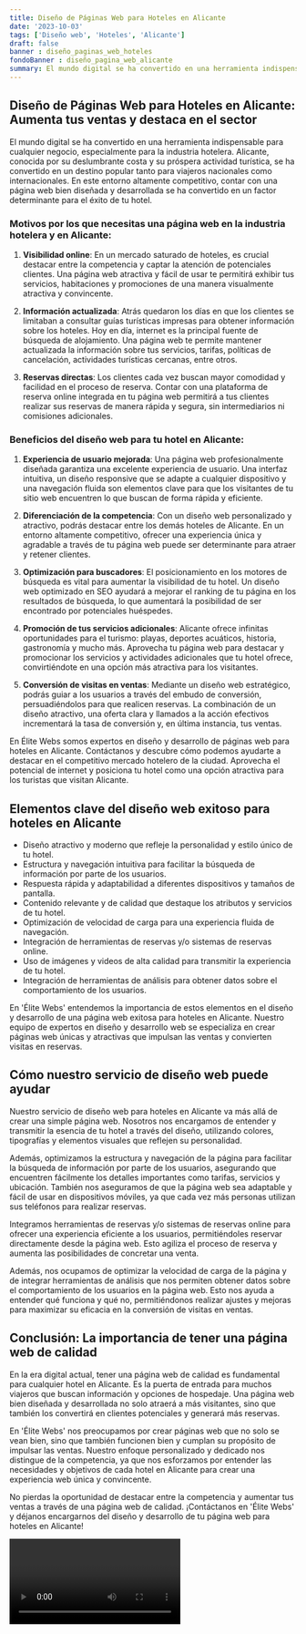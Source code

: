 ```yaml
---
title: Diseño de Páginas Web para Hoteles en Alicante
date: '2023-10-03'
tags: ['Diseño web', 'Hoteles', 'Alicante']
draft: false
banner : diseño_paginas_web_hoteles
fondoBanner : diseño_pagina_web_alicante
summary: El mundo digital se ha convertido en una herramienta indispensable para cualquier negocio, especialmente para la industria hotelera. Alicante, conocida por su deslumbrante costa y su próspera actividad turística, se ha convertido en un destino popular tanto para viajeros nacionales como internacionales. En este entorno altamente competitivo, contar con una página web bien diseñada y desarrollada se ha convertido en un factor determinante para el éxito de tu hotel.
---
```


## Diseño de Páginas Web para Hoteles en Alicante: Aumenta tus ventas y destaca en el sector

El mundo digital se ha convertido en una herramienta indispensable para cualquier negocio, especialmente para la industria hotelera. Alicante, conocida por su deslumbrante costa y su próspera actividad turística, se ha convertido en un destino popular tanto para viajeros nacionales como internacionales. En este entorno altamente competitivo, contar con una página web bien diseñada y desarrollada se ha convertido en un factor determinante para el éxito de tu hotel.

### Motivos por los que necesitas una página web en la industria hotelera y en Alicante:

1. **Visibilidad online**: En un mercado saturado de hoteles, es crucial destacar entre la competencia y captar la atención de potenciales clientes. Una página web atractiva y fácil de usar te permitirá exhibir tus servicios, habitaciones y promociones de una manera visualmente atractiva y convincente.

2. **Información actualizada**: Atrás quedaron los días en que los clientes se limitaban a consultar guías turísticas impresas para obtener información sobre los hoteles. Hoy en día, internet es la principal fuente de búsqueda de alojamiento. Una página web te permite mantener actualizada la información sobre tus servicios, tarifas, políticas de cancelación, actividades turísticas cercanas, entre otros.

3. **Reservas directas**: Los clientes cada vez buscan mayor comodidad y facilidad en el proceso de reserva. Contar con una plataforma de reserva online integrada en tu página web permitirá a tus clientes realizar sus reservas de manera rápida y segura, sin intermediarios ni comisiones adicionales.

### Beneficios del diseño web para tu hotel en Alicante:

1. **Experiencia de usuario mejorada**: Una página web profesionalmente diseñada garantiza una excelente experiencia de usuario. Una interfaz intuitiva, un diseño responsive que se adapte a cualquier dispositivo y una navegación fluida son elementos clave para que los visitantes de tu sitio web encuentren lo que buscan de forma rápida y eficiente.

2. **Diferenciación de la competencia**: Con un diseño web personalizado y atractivo, podrás destacar entre los demás hoteles de Alicante. En un entorno altamente competitivo, ofrecer una experiencia única y agradable a través de tu página web puede ser determinante para atraer y retener clientes.

3. **Optimización para buscadores**: El posicionamiento en los motores de búsqueda es vital para aumentar la visibilidad de tu hotel. Un diseño web optimizado en SEO ayudará a mejorar el ranking de tu página en los resultados de búsqueda, lo que aumentará la posibilidad de ser encontrado por potenciales huéspedes.

4. **Promoción de tus servicios adicionales**: Alicante ofrece infinitas oportunidades para el turismo: playas, deportes acuáticos, historia, gastronomía y mucho más. Aprovecha tu página web para destacar y promocionar los servicios y actividades adicionales que tu hotel ofrece, convirtiéndote en una opción más atractiva para los visitantes.

5. **Conversión de visitas en ventas**: Mediante un diseño web estratégico, podrás guiar a los usuarios a través del embudo de conversión, persuadiéndolos para que realicen reservas. La combinación de un diseño atractivo, una oferta clara y llamados a la acción efectivos incrementará la tasa de conversión y, en última instancia, tus ventas.

En Élite Webs somos expertos en diseño y desarrollo de páginas web para hoteles en Alicante. Contáctanos y descubre cómo podemos ayudarte a destacar en el competitivo mercado hotelero de la ciudad. Aprovecha el potencial de internet y posiciona tu hotel como una opción atractiva para los turistas que visitan Alicante.

<GifSeo />

<Cta />

## Elementos clave del diseño web exitoso para hoteles en Alicante

- Diseño atractivo y moderno que refleje la personalidad y estilo único de tu hotel.
- Estructura y navegación intuitiva para facilitar la búsqueda de información por parte de los usuarios.
- Respuesta rápida y adaptabilidad a diferentes dispositivos y tamaños de pantalla.
- Contenido relevante y de calidad que destaque los atributos y servicios de tu hotel.
- Optimización de velocidad de carga para una experiencia fluida de navegación.
- Integración de herramientas de reservas y/o sistemas de reservas online.
- Uso de imágenes y videos de alta calidad para transmitir la experiencia de tu hotel.
- Integración de herramientas de análisis para obtener datos sobre el comportamiento de los usuarios.

En 'Élite Webs' entendemos la importancia de estos elementos en el diseño y desarrollo de una página web exitosa para hoteles en Alicante. Nuestro equipo de expertos en diseño y desarrollo web se especializa en crear páginas web únicas y atractivas que impulsan las ventas y convierten visitas en reservas.

## Cómo nuestro servicio de diseño web puede ayudar

Nuestro servicio de diseño web para hoteles en Alicante va más allá de crear una simple página web. Nosotros nos encargamos de entender y transmitir la esencia de tu hotel a través del diseño, utilizando colores, tipografías y elementos visuales que reflejen su personalidad.

Además, optimizamos la estructura y navegación de la página para facilitar la búsqueda de información por parte de los usuarios, asegurando que encuentren fácilmente los detalles importantes como tarifas, servicios y ubicación. También nos aseguramos de que la página web sea adaptable y fácil de usar en dispositivos móviles, ya que cada vez más personas utilizan sus teléfonos para realizar reservas.

Integramos herramientas de reservas y/o sistemas de reservas online para ofrecer una experiencia eficiente a los usuarios, permitiéndoles reservar directamente desde la página web. Esto agiliza el proceso de reserva y aumenta las posibilidades de concretar una venta.

Además, nos ocupamos de optimizar la velocidad de carga de la página y de integrar herramientas de análisis que nos permiten obtener datos sobre el comportamiento de los usuarios en la página web. Esto nos ayuda a entender qué funciona y qué no, permitiéndonos realizar ajustes y mejoras para maximizar su eficacia en la conversión de visitas en ventas.

## Conclusión: La importancia de tener una página web de calidad

En la era digital actual, tener una página web de calidad es fundamental para cualquier hotel en Alicante. Es la puerta de entrada para muchos viajeros que buscan información y opciones de hospedaje. Una página web bien diseñada y desarrollada no solo atraerá a más visitantes, sino que también los convertirá en clientes potenciales y generará más reservas.

En 'Élite Webs' nos preocupamos por crear páginas web que no solo se vean bien, sino que también funcionen bien y cumplan su propósito de impulsar las ventas. Nuestro enfoque personalizado y dedicado nos distingue de la competencia, ya que nos esforzamos por entender las necesidades y objetivos de cada hotel en Alicante para crear una experiencia web única y convincente.

No pierdas la oportunidad de destacar entre la competencia y aumentar tus ventas a través de una página web de calidad. ¡Contáctanos en 'Élite Webs' y déjanos encargarnos del diseño y desarrollo de tu página web para hoteles en Alicante!

<Video />

<CtaBot job='Hoteles' city='Alicante'/>

<Gmaps query='Alicante+españa+maps' />